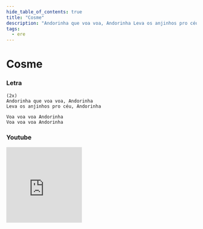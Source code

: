 ```yaml
---
hide_table_of_contents: true
title: "Cosme"
description: "Andorinha que voa voa, Andorinha Leva os anjinhos pro céu, Andorinha Voa voa voa Andorinha Voa voa voa Andorinha"
tags:
  - ere
---
```


# Cosme

### Letra

```text
(2x)
Andorinha que voa voa, Andorinha
Leva os anjinhos pro céu, Andorinha

Voa voa voa Andorinha
Voa voa voa Andorinha
```

### Youtube

<iframe
  width="200"
  height="200"
  src="https://www.youtube.com/embed/OvufRntd1fY"
  title="YouTube video player"
  frameborder="0"
  allow="accelerometer; autoplay; clipboard-write; encrypted-media; gyroscope; picture-in-picture; web-share"
  referrerpolicy="strict-origin-when-cross-origin"
  allowfullscreen
></iframe>